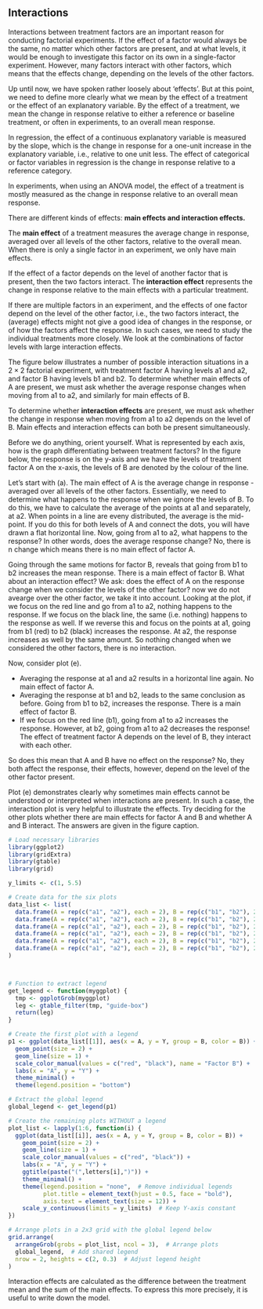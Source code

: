 ## Interactions

Interactions between treatment factors are an important reason for conducting factorial experiments. If the effect of a factor would always be the same, no matter which other factors are present, and at what levels, it would be enough to investigate this factor on its own in a single-factor experiment. However, many factors interact with other factors, which means that the effects change, depending on the levels of the other factors.

Up until now, we have spoken rather loosely about ‘effects’. But at this point, we need to define more clearly what we mean by the effect of a treatment or the effect of an explanatory variable. By the effect of a treatment, we mean the change in response relative to either a reference or baseline treatment, or often in experiments, to an overall mean response.

In regression, the effect of a continuous explanatory variable is measured by the slope, which is the change in response for a one-unit increase in the explanatory variable, i.e., relative to one unit less. The effect of categorical or factor variables in regression is the change in response relative to a reference category.

In experiments, when using an ANOVA model, the effect of a treatment is mostly measured as the change in response relative to an overall mean response.

There are different kinds of effects: **main effects and interaction effects.**

The **main effect** of a treatment measures the average change in response, averaged over all levels of the other factors, relative to the overall mean. When there is only a single factor in an experiment, we only have main effects.

If the effect of a factor depends on the level of another factor that is present, then the two factors interact. The **interaction effect** represents the change in response relative to the main effects with a particular treatment.

If there are multiple factors in an experiment, and the effects of one factor depend on the level of the other factor, i.e., the two factors interact, the (average) effects might not give a good idea of changes in the response, or of how the factors affect the response. In such cases, we need to study the individual treatments more closely. We look at the combinations of factor levels with large interaction effects.

The figure below illustrates a number of possible interaction situations in a $2 \times 2$ factorial experiment, with treatment factor A having levels a1 and a2, and factor B having levels b1 and b2. To determine whether main effects of A are present, we must ask whether the average response changes when moving from a1 to a2, and similarly for main effects of B.

To determine whether **interaction effects** are present, we must ask whether the change in response when moving from a1 to a2 depends on the level of B. Main effects and interaction effects can both be present simultaneously.

Before we do anything, orient yourself. What is represented by each axis, how is the graph differentiating between treatment factors? In the figure below, the response is on the y-axis and we have the levels of treatment factor A on the x-axis, the levels of B are denoted by the colour of the line.

Let's start with (a). The main effect of A is the average change in response - averaged over all levels of the other factors. Essentially, we need to determine what happens to the response when we ignore the levels of B. To do this, we have to calculate the average of the points at a1 and separately, at a2. When points in a line are eveny distributed, the average is the mid-point. If you do this for both levels of A and connect the dots, you will have drawn a flat horizontal line. Now, going from a1 to a2, what happens to the response? In other words, does the average response change? No, there is n change which means there is no main effect of factor A.

Going through the same motions for factor B, reveals that going from b1 to b2 increases the mean response. There is a main effect of factor B. What about an interaction effect? We ask: does the effect of A on the response change when we consider the levels of the other factor? now we do not avearge over the other factor, we take it into account. Looking at the plot, if we focus on the red line and go from a1 to a2, nothing happens to the response. If we focus on the black line, the same (i.e. nothing) happens to the response as well. If we reverse this and focus on the points at a1, going from b1 (red) to b2 (black) increases the response. At a2, the response increases as well by the same amount. So nothing changed when we considered the other factors, there is no interaction.

Now, consider plot (e).

-   Averaging the response at a1 and a2 results in a horizontal line again. No main effect of factor A.
-   Averaging the response at b1 and b2, leads to the same conclusion as before. Going from b1 to b2, increases the response. There is a main effect of factor B.
-   If we focus on the red line (b1), going from a1 to a2 increases the response. However, at b2, going from a1 to a2 decreases the response! The effect of treatment factor A depends on the level of B, they interact with each other.

So does this mean that A and B have no effect on the response? No, they both affect the response, their effects, however, depend on the level of the other factor present.

Plot (e) demonstrates clearly why sometimes main effects cannot be understood or interpreted when interactions are present. In such a case, the interaction plot is very helpful to illustrate the effects. Try deciding for the other plots whether there are main effects for factor A and B and whether A and B interact. The answers are given in the figure caption.

```r

# Load necessary libraries
library(ggplot2)
library(gridExtra)
library(gtable)
library(grid)

y_limits <- c(1, 5.5)

# Create data for the six plots
data_list <- list(
  data.frame(A = rep(c("a1", "a2"), each = 2), B = rep(c("b1", "b2"), 2), Y = c(2, 3, 2, 3)),  # (a) No interaction
  data.frame(A = rep(c("a1", "a2"), each = 2), B = rep(c("b1", "b2"), 2), Y = c(2, 3, 2, 2)),  # (b) Main effect of B only
  data.frame(A = rep(c("a1", "a2"), each = 2), B = rep(c("b1", "b2"), 2), Y = c(2, 3, 3, 4)),  # (c) Main effect of A only
  data.frame(A = rep(c("a1", "a2"), each = 2), B = rep(c("b1", "b2"), 2), Y = c(2, 3, 4, 5)),  # (d) Main effect of A and B
  data.frame(A = rep(c("a1", "a2"), each = 2), B = rep(c("b1", "b2"), 2), Y = c(2, 4, 4, 2)),  # (e) Interaction effect
  data.frame(A = rep(c("a1", "a2"), each = 2), B = rep(c("b1", "b2"), 2), Y = c(2, 2, 3, 4))   # (f) Interaction + Main effect of A
)



# Function to extract legend
get_legend <- function(myggplot) {
  tmp <- ggplotGrob(myggplot)
  leg <- gtable_filter(tmp, "guide-box") 
  return(leg)
}

# Create the first plot with a legend
p1 <- ggplot(data_list[[1]], aes(x = A, y = Y, group = B, color = B)) +
  geom_point(size = 2) +
  geom_line(size = 1) +
  scale_color_manual(values = c("red", "black"), name = "Factor B") +  # Add legend title
  labs(x = "A", y = "Y") +
  theme_minimal() +
  theme(legend.position = "bottom")

# Extract the global legend
global_legend <- get_legend(p1)

# Create the remaining plots WITHOUT a legend
plot_list <- lapply(1:6, function(i) {
  ggplot(data_list[[i]], aes(x = A, y = Y, group = B, color = B)) +
    geom_point(size = 2) +
    geom_line(size = 1) +
    scale_color_manual(values = c("red", "black")) +
    labs(x = "A", y = "Y") +
    ggtitle(paste("(",letters[i],")")) +
    theme_minimal() +
    theme(legend.position = "none",  # Remove individual legends
          plot.title = element_text(hjust = 0.5, face = "bold"),
          axis.text = element_text(size = 12)) +
    scale_y_continuous(limits = y_limits)  # Keep Y-axis constant
})

# Arrange plots in a 2x3 grid with the global legend below
grid.arrange(
  arrangeGrob(grobs = plot_list, ncol = 3),  # Arrange plots
  global_legend,  # Add shared legend
  nrow = 2, heights = c(2, 0.3)  # Adjust legend height
)

```

Interaction effects are calculated as the difference between the treatment mean and the sum of the main effects. To express this more precisely, it is useful to write down the model.
